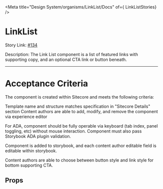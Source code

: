 
<Meta title="Design System/organisms/LinkList/Docs" of={ LinkListStories} />

# LinkList

Story Link: [#134](https://github.com/ahc-digital/migration-planning-tracking/issues/134)

Description: The Link List component is a list of featured links with supporting copy, and an optional CTA link or button beneath.

---
# Acceptance Criteria
The component is created within Sitecore and meets the following criteria:

Template name and structure matches specification in "Sitecore Details" section
Content authors are able to add, modify, and remove the component via experience editor

For ADA, component should be fully operable via keyboard (tab index, panel toggling, etc) without mouse interaction. Component must also pass Storybook ADA plugin validation.

Component is added to storybook, and each content author editable field is editable within storybook.

Content authors are able to choose between button style and link style for bottom supporting CTA.

<Stories />

## Props
<Controls />

